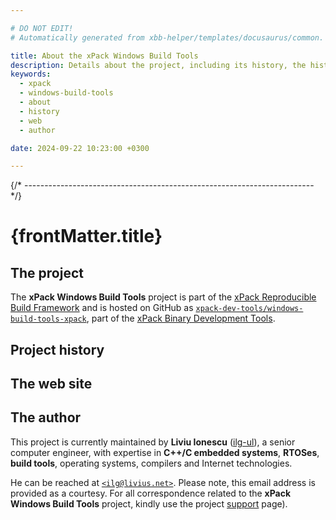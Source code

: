 ```yaml
---

# DO NOT EDIT!
# Automatically generated from xbb-helper/templates/docusaurus/common.

title: About the xPack Windows Build Tools
description: Details about the project, including its history, the history of the website, and details about the author.
keywords:
  - xpack
  - windows-build-tools
  - about
  - history
  - web
  - author

date: 2024-09-22 10:23:00 +0300

---
```


<head><title>{frontMatter.title}</title></head>
<head><meta property="og:title" content={frontMatter.title}/></head>


{/* ------------------------------------------------------------------------ */}

# {frontMatter.title}

## The project

The **xPack Windows Build Tools** project is part of the
[xPack Reproducible Build Framework](https://xpack.github.io)
and is hosted on GitHub as
[`xpack-dev-tools/windows-build-tools-xpack`](https://github.com/xpack-dev-tools/windows-build-tools-xpack/),
part of the [xPack Binary Development Tools](https://github.com/xpack-dev-tools/).

<MoreIntro/>

## Project history

<History/>

## The web site

<Website/>

## The author

This project is currently maintained by **Liviu Ionescu**
([ilg-ul](https://github.com/ilg-ul)),
a senior computer engineer, with expertise in **C++/C embedded systems**,
**RTOSes**, **build tools**, operating systems, compilers
and Internet technologies.

He can be reached at [`<ilg@livius.net>`](mailto:ilg@livius.net).
Please note, this email address is provided as a courtesy.
For all correspondence related to the **xPack Windows Build Tools**
project, kindly use the project [support](/docs/support/) page).
